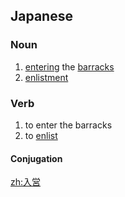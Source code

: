==Japanese==
{{ja-kanjitab|にゅう|えい|yomi=o}}

===Noun===
{{ja-noun|にゅうえい|kyu=入營}}

# [[enter]]ing the [[barracks]]
# [[enlistment]]

===Verb===
{{ja-verb-suru|にゅうえい|kyu=入營}}

# to enter the barracks
# to [[enlist]]

====Conjugation====
{{ja-suru|にゅうえい}}

[[zh:入営]]